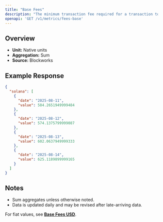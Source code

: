 ```yaml
---
title: "Base Fees"
description: "The minimum transaction fee required for a transaction to be included in a block"
openapi: 'GET /v1/metrics/fees-base'
---
```


## Overview

- **Unit:** Native units
- **Aggregation:** Sum
- **Source:** Blockworks

## Example Response

```json
{
  "solana": [
    {
      "date": "2025-08-11",
      "value": 584.2651949999484
    },
    {
      "date": "2025-08-12",
      "value": 574.1375799999087
    },
    {
      "date": "2025-08-13",
      "value": 602.0637949999333
    },
    {
      "date": "2025-08-14",
      "value": 625.1189899999165
    }
  ]
}
```

## Notes
- Sum aggregates unless otherwise noted.
- Data is updated daily and may be revised after late-arriving data.


<Note>For fiat values, see **[Base Fees USD](./fees-base-usd)**.</Note>